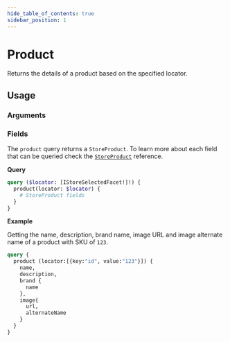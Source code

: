 ```yaml
---
hide_table_of_contents: true
sidebar_position: 1
---
```



# Product

Returns the details of a product based on the specified locator.

<div className="grid grid-cols-2 gap-20">

<div>

## Usage

### Arguments

<PropsComponent
      name="locator"
      type="IStoreSelectedFacet"
      description="An array of selected search facets."
      required="true"
    />

<PropsComponent
      name="key"
      type="String"
      description="ISelectedStoreFacet property. property. To query information of a product by its SKU ID, use key:'id'."
      required="true"
    />

<PropsComponent
      name="value"
      type="String"
      description="ISelectedStoreFacet property. property. To query information of a product by its SKU ID, use value:'{sku}'."
      required="true"
    />

### Fields

The `product` query returns a `StoreProduct`. To learn more about each field that can be queried check the <a href="/reference/api/objects#storeproduct">`StoreProduct`</a> reference.

</div>
<div>


**Query**

```graphql
query ($locator: [IStoreSelectedFacet!]!) {
  product(locator: $locator) {
    # StoreProduct fields
  }
}
```

**Example**

Getting the name, description, brand name, image URL and image alternate name of a product with SKU of `123`.

```graphql
query {
  product (locator:[{key:"id", value:"123"}]) {
    name,
    description,
    brand {
      name
    },
    image{
      url,
      alternateName
    }
  }
}
```

</div>
</div>
